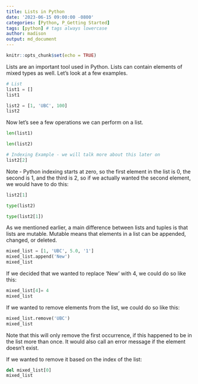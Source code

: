 ```yaml
---
title: Lists in Python
date: '2023-06-15 09:00:00 -0800'
categories: [Python, P_Getting Started]
tags: [python] # tags always lowercase
author: madison
output: md_document
---
```


```r
knitr::opts_chunk$set(echo = TRUE)
```


Lists are an important tool used in Python. Lists can contain elements of mixed types as well. Let's look at a few examples.

```python
# List
list1 = []
list1
```

```python
list2 = [1, 'UBC', 100]
list2
```

Now let's see a few operations we can perform on a list.

```python
len(list1)
```

```python
len(list2)
```

```python
# Indexing Example - we will talk more about this later on
list2[2]
```
Note - Python indexing starts at zero, so the first element in the list is 0, the second is 1, and the third is 2, so if we actually wanted the second element, we would have to do this:

```python
list2[1]
```

```python
type(list2)
```

```python
type(list2[1])
```


As we mentioned earlier, a main difference between lists and tuples is that lists are mutable. Mutable means that elements in a list can be appended, changed, or deleted. 

```python
mixed_list = [1, 'UBC', 5.0, '1']
mixed_list.append('New')
mixed_list
```
If we decided that we wanted to replace 'New' with 4, we could do so like this:

```python
mixed_list[4]= 4
mixed_list
```
If we wanted to remove elements from the list, we could do so like this:

```python
mixed_list.remove('UBC')
mixed_list
```

Note that this will only remove the first occurrence, if this happened to be in the list more than once. It would also call an error message if the element doesn't exist.

If we wanted to remove it based on the index of the list:

```python
del mixed_list[0]
mixed_list
```